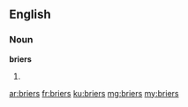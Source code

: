 ==English==

===Noun===
'''briers'''

# {{plural of|brier}}

[[ar:briers]]
[[fr:briers]]
[[ku:briers]]
[[mg:briers]]
[[my:briers]]